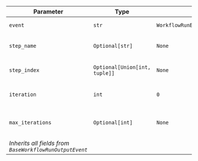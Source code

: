 | Parameter | Type | Default | Description |
|-----------|------|---------|-------------|
| `event` | `str` | `WorkflowRunEvent.loop_iteration_started.value` | Event type identifier |
| `step_name` | `Optional[str]` | `None` | Name of the loop step |
| `step_index` | `Optional[Union[int, tuple]]` | `None` | Index or position of the loop |
| `iteration` | `int` | `0` | Current iteration number |
| `max_iterations` | `Optional[int]` | `None` | Maximum number of iterations allowed |
| *Inherits all fields from `BaseWorkflowRunOutputEvent`* |